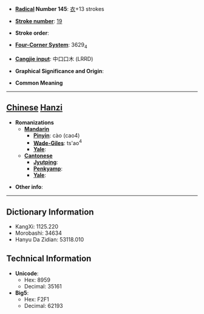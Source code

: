 * '''[[Wiktionary:Chinese radical index| Radical]] Number 145''': [[Wiktionary:Chinese radical index 衣|衣]]+13 strokes

* '''[[Wiktionary:Chinese total strokes index|Stroke number]]''': [[Wiktionary:Chinese total strokes index 19|19]]

* '''Stroke order''': 

* '''[[Wiktionary:Chinese four corner index|Four-Corner System]]''': 3629<sub>4</sub>

* '''[[Wiktionary:Chinese Cangjie index|Cangjie input]]''': 中口口木 (LRRD)

* '''Graphical Significance and Origin''': 

* '''Common Meaning'''

----

== [[Chinese]] [[Hanzi]] ==

* '''Romanizations'''
** '''[[Mandarin]]'''
*** '''[[Pinyin]]''': cào (cao4)
*** '''[[Wade-Giles]]''': ts'ao<sup>4</sup>
*** '''[[Yale]]''': 
** '''[[Cantonese]]'''
*** '''[[Jyutping]]''':
*** '''[[Penkyamp]]''': 
*** '''[[Yale]]''': 

* '''Other info''': 

----

== Dictionary Information ==

* KangXi: 1125.220
* Morobashi: 34634
* Hanyu Da Zidian: 53118.010

== Technical Information ==

* '''Unicode''':
** Hex: 8959
** Decimal: 35161
* '''Big5''':
** Hex: F2F1
** Decimal: 62193